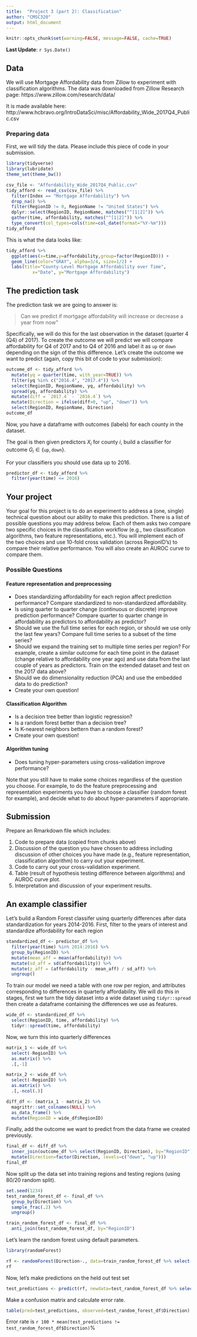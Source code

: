 ```yaml
---
title:  "Project 3 (part 2): Classification"
author: "CMSC320"
output: html_document
---
```


```r
knitr::opts_chunk$set(warning=FALSE, message=FALSE, cache=TRUE)
```

**Last Update**: `r Sys.Date()`

## Data

We will use Mortgage Affordability data from Zillow to experiment with classification algorithms. The data was downloaded from Zillow Research page: https://www.zillow.com/research/data/

It is made available here: http://www.hcbravo.org/IntroDataSci/misc/Affordability_Wide_2017Q4_Public.csv

### Preparing data

First, we will tidy the data. Please include this piece of code in your submission.

```r
library(tidyverse)
library(lubridate)
theme_set(theme_bw())
```

```r
csv_file <- "Affordability_Wide_2017Q4_Public.csv"
tidy_afford <- read_csv(csv_file) %>%
  filter(Index == "Mortgage Affordability") %>%
  drop_na() %>%
  filter(RegionID != 0, RegionName != "United States") %>%
  dplyr::select(RegionID, RegionName, matches("^[1|2]")) %>%
  gather(time, affordability, matches("^[1|2]")) %>%
  type_convert(col_types=cols(time=col_date(format="%Y-%m")))
tidy_afford
```

This is what the data looks like:

```r
tidy_afford %>%
  ggplot(aes(x=time,y=affordability,group=factor(RegionID))) +
  geom_line(color="GRAY", alpha=3/4, size=1/2) +
  labs(title="County-Level Mortgage Affordability over Time",
          x="Date", y="Mortgage Affordability")
```

## The prediction task

The prediction task we are going to answer is:

> Can we predict if mortgage affordability will increase or decrease a year from now"

Specifically, we will do this for the last observation in the dataset (quarter 4 (Q4) of 2017). To create the outcome we will predict we will compare affordability for Q4 of 2017 and to Q4 of 2016 and label it as `up` or `down` depending on the sign of the this difference. Let's create the outcome we want to predict (again, copy this bit of code to your submission):

```r
outcome_df <- tidy_afford %>%
  mutate(yq = quarter(time, with_year=TRUE)) %>%
  filter(yq %in% c("2016.4", "2017.4")) %>%
  select(RegionID, RegionName, yq, affordability) %>%
  spread(yq, affordability) %>%
  mutate(diff = `2017.4` - `2016.4`) %>%
  mutate(Direction = ifelse(diff>0, "up", "down")) %>%
  select(RegionID, RegionName, Direction)
outcome_df
```

Now, you have a dataframe with outcomes (labels) for each county in the dataset.

The goal is then given predictors $X_i$ for county $i$, build a classifier for outcome $G_i \in \{\mathtt{up},\mathtt{down}\}$.

For your classifiers you should use data up to 2016. 

```r
predictor_df <- tidy_afford %>%
  filter(year(time) <= 2016)
```

## Your project

Your goal for this project is to do an experiment to address a (one, single) technical question about our ability to make this prediction. There is a list of possible questions you may address below. Each of them asks two compare two specific choices in the classification workflow (e.g., two classification algorithms, two feature representations, etc.). You will implement each of the two choices and use 10-fold cross validation (across RegionID's) to compare their relative performance. You will also create an AUROC curve to compare them.

### Possible Questions

#### Feature representation and preprocessing

- Does standardizing affordability for each region affect  prediction performance? Compare standardized to non-standardized affordability.
- Is using quarter to quarter change (continuous or discrete) improve prediction performance? Compare quarter to quarter change in affordability as predictors to affordability as predictor?
- Should we use the full time series for each region, or should we use only the last few years? Compare full time series to a subset of the time series?
- Should we expand the training set to multiple time series per region? For example, create a similar outcome for each time point in the dataset (change relative to affordability one year ago) and use data from the last couple of years as predictors. Train on the extended dataset and test on the 2017 data above?
- Should we do dimensionality reduction (PCA) and use the embedded data to do prediction?
- Create your own question!

#### Classification Algorithm

- Is a decision tree better than logistic regression?
- Is a random forest better than a decision tree?
- Is K-nearest neighbors bettern than a random forest?
- Create your own question!

#### Algorithm tuning

- Does tuning hyper-parameters using cross-validation improve performance?

Note that you still have to make some choices regardless of the question you choose. For example, to do the feature preprocessing and representation experiments you have to choose a classifier (random forest for example), and decide what to do about hyper-parameters if appropriate.

## Submission

Prepare an Rmarkdown file which includes:

1) Code to prepare data (copied from chunks above)
2) Discussion of the question you have chosen to address including discussion of other choices you have made (e.g., feature representation, classification algorithm) to carry out your experiment.
3) Code to carry out your cross-validation experiment.
4) Table (result of hypothesis testing difference between algorithms) and AUROC curve plot.
5) Interpretation and discussion of your experiment results.

## An example classifier

Let's build a Random Forest classifer using quarterly differences after data standardization for years 2014-2016. First, filter to the years of interest and standardize affordability for each region

```r
standardized_df <- predictor_df %>%
  filter(year(time) %in% 2014:2016) %>%
  group_by(RegionID) %>%
  mutate(mean_aff = mean(affordability)) %>%
  mutate(sd_aff = sd(affordability)) %>%
  mutate(z_aff = (affordability - mean_aff) / sd_aff) %>%
  ungroup()
```

To train our model we need a table with one row per region, and attributes corresponding to differences in quarterly affordability. We will do this in stages, first we turn the tidy dataset into a wide dataset using `tidyr::spread` then create a dataframe containing the differences we use as features.

```r
wide_df <- standardized_df %>%
  select(RegionID, time, affordability) %>%
  tidyr::spread(time, affordability)
```

Now, we turn this into quarterly differences

```r
matrix_1 <- wide_df %>%
  select(-RegionID) %>%
  as.matrix() %>%
  .[,-1]

matrix_2 <- wide_df %>%
  select(-RegionID) %>%
  as.matrix() %>%
  .[,-ncol(.)]

diff_df <- (matrix_1 - matrix_2) %>%
  magrittr::set_colnames(NULL) %>%
  as_data_frame() %>%
  mutate(RegionID = wide_df$RegionID)
```

Finally, add the outcome we want to predict from the data frame we created previously.

```r
final_df <- diff_df %>%
  inner_join(outcome_df %>% select(RegionID, Direction), by="RegionID") %>%
  mutate(Direction=factor(Direction, levels=c("down", "up")))
final_df
```

Now split up the data set into training regions and testing regions (using 80/20 random split).

```r
set.seed(1234)
test_random_forest_df <- final_df %>%
  group_by(Direction) %>%
  sample_frac(.2) %>%
  ungroup()

train_random_forest_df <- final_df %>%
  anti_join(test_random_forest_df, by="RegionID")
```

Let's learn the random forest using default parameters.

```r
library(randomForest)

rf <- randomForest(Direction~., data=train_random_forest_df %>% select(-RegionID))
rf
```

Now, let's make predictions on the held out test set

```r
test_predictions <- predict(rf, newdata=test_random_forest_df %>% select(-RegionID))
```

Make a confusion matrix and calculate error rate.

```r
table(pred=test_predictions, observed=test_random_forest_df$Direction)
```

Error rate is `r 100 * mean(test_predictions != test_random_forest_df$Direction)`%


